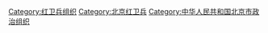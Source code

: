 [[Category:红卫兵组织|Category:红卫兵组织]]
[[Category:北京红卫兵|Category:北京红卫兵]]
[[Category:中华人民共和国北京市政治组织|Category:中华人民共和国北京市政治组织]]